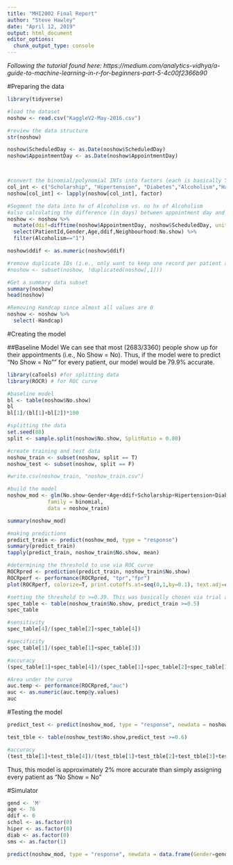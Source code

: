 ```yaml
---
title: "MHI2002 Final Report"
author: "Steve Hawley"
date: "April 12, 2019"
output: html_document
editor_options: 
  chunk_output_type: console
---
```

*Following the tutorial found here: https://medium.com/analytics-vidhya/a-guide-to-machine-learning-in-r-for-beginners-part-5-4c00f2366b90*


#Preparing the data 

```r
library(tidyverse)

#load the dataset
noshow <- read.csv("KaggleV2-May-2016.csv")

#review the data structure
str(noshow)

noshow$ScheduledDay <- as.Date(noshow$ScheduledDay)
noshow$AppointmentDay <- as.Date(noshow$AppointmentDay)



#convert the binomial/polynomial INTs into factors (each is basically Y/N)
col_int <- c("Scholarship", "Hipertension", "Diabetes","Alcoholism","Handcap","SMS_received")
noshow[col_int] <- lapply(noshow[col_int], factor)

#Segment the data into hx of Alcoholism vs. no hx of Alcoholism 
#also calculating the difference (in days) between appointment day and schedule day
noshow <- noshow %>% 
  mutate(ddif=difftime(noshow$AppointmentDay, noshow$ScheduledDay, units = "days")) %>% 
  select(PatientId,Gender,Age,ddif,Neighbourhood:No.show) %>% 
  filter(Alcoholism=="1") 

noshow$ddif <- as.numeric(noshow$ddif)

#remove duplicate IDs (i.e., only want to keep one record per patient and not their entire appt hx)
#noshow <- subset(noshow, !duplicated(noshow[,1]))

#Get a summary data subset
summary(noshow)
head(noshow)

#Removing Handcap since almost all values are 0
noshow <- noshow %>% 
  select(-Handcap)

```

#Creating the model

##Baseline Model
We can see that most (2683/3360) people show up for their appointments (i.e., No Show = No). Thus, if the model were to predict "No Show = No"" for every patient, our model would be 79.9% accurate. 

```r
library(caTools) #for splitting data
library(ROCR) # for ROC curve

#baseline model
bl <- table(noshow$No.show)
bl
bl[1]/(bl[1]+bl[2])*100

#splitting the data
set.seed(88)
split <- sample.split(noshow$No.show, SplitRatio = 0.80)

#create training and test data
noshow_train <- subset(noshow, split == T)
noshow_test <- subset(noshow, split == F)

#write.csv(noshow_train, "noshow_train.csv")

#build the model
noshow_mod <- glm(No.show~Gender+Age+ddif+Scholarship+Hipertension+Diabetes+SMS_received,
             family = binomial,
             data = noshow_train)

summary(noshow_mod)

#making predictions
predict_train <- predict(noshow_mod, type = "response")
summary(predict_train)
tapply(predict_train, noshow_train$No.show, mean)

#determining the threshold to use via ROC curve
ROCRpred <- prediction(predict_train, noshow_train$No.show)
ROCRperf <- performance(ROCRpred, "tpr","fpr")
plot(ROCRperf, colorize=T, print.cutoffs.at=seq(0,1,by=0.1), text.adj=c(-0.2,1.7))

#setting the threshold to >=0.39. This was basically chosen via trial and error looking for the highest accuracy
spec_table <- table(noshow_train$No.show, predict_train >=0.5)
spec_table

#sensitivity
spec_table[4]/(spec_table[2]+spec_table[4])

#specificity
spec_table[1]/(spec_table[1]+spec_table[3])

#accuracy
(spec_table[1]+spec_table[4])/(spec_table[1]+spec_table[2]+spec_table[3]+spec_table[4])

#Area under the curve
auc.temp <- performance(ROCRpred,"auc")
auc <- as.numeric(auc.temp@y.values)
auc

```
#Testing the model


```r
predict_test <- predict(noshow_mod, type = "response", newdata = noshow_test)

test_tble <- table(noshow_test$No.show,predict_test >=0.6)

#accuracy
(test_tble[1]+test_tble[4])/(test_tble[1]+test_tble[2]+test_tble[3]+test_tble[4])

```
Thus, this model is approximately 2% more accurate than simply assigning every patient as "No Show = No"

#Simulator
```r
gend <- 'M'
age <- 76
ddif <- 0
schol <- as.factor(0)
hiper <- as.factor(0)
diab <- as.factor(0)
sms <- as.factor(1)

predict(noshow_mod, type = "response", newdata = data.frame(Gender=gend,Age=age,ddif=ddif,Scholarship=schol,Hipertension=hiper,Diabetes=diab,SMS_received=sms))


```